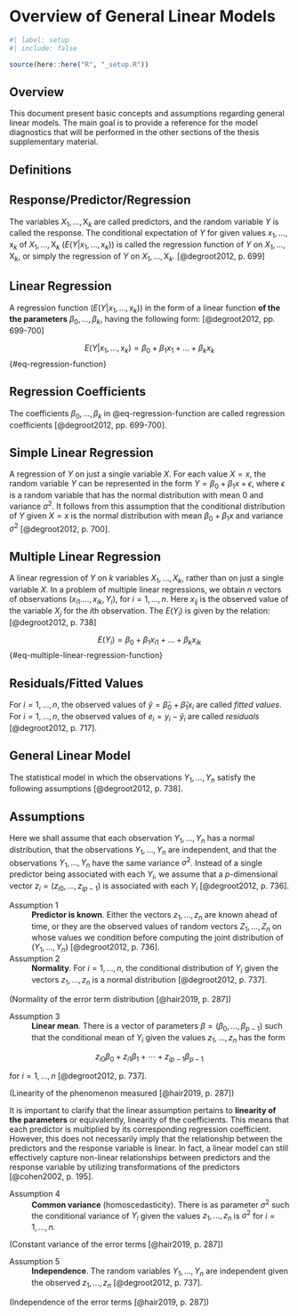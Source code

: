 <!-- %:::% .common h1 begin %:::% -->
# Overview of General Linear Models {#sec-sm-linear-models}
<!-- %:::% .common h1 end %:::% -->

```r
#| label: setup
#| include: false

source(here::here("R", "_setup.R"))
```

## Overview

This document present basic concepts and assumptions regarding general linear models. The main goal is to provide a reference for the model diagnostics that will be performed in the other sections of the thesis supplementary material.

## Definitions

::: {#def-response-predictor-regression}
## Response/Predictor/Regression

The variables $X_{1}, \dots, \text{X}_{k}$ are called predictors, and the random variable $Y$ is called the response. The conditional expectation of $Y$ for given values $x_{1}, \dots, \text{x}_{k}$ of $X_{1}, \dots, \text{X}_{k}$ ($E(Y|x_{1}, \dots, \text{x}_{k})$) is called the regression function of $Y$ on $X_{1}, \dots, \text{X}_{k}$, or simply the regression of $Y$ on $X_{1}, \dots, \text{X}_{k}$. [@degroot2012, p. 699]
:::

::: {#def-linear-regression}
## Linear Regression

A regression function ($E(Y|x_{1}, \dots, \text{x}_{k})$) in the form of a linear function **of the the parameters** $\beta_{0}, \dots, \beta_{k}$, having the following form: [@degroot2012, pp. 699-700]

$$
E(Y|x_{1}, \dots, \text{x}_{k}) = \beta_{0} + \beta_{1} x_{1} + \dots + \beta_{k} x_{k}
$$ {#eq-regression-function}
:::

::: {#def-regression-coefficients}
## Regression Coefficients

The coefficients $\beta_{0}, \dots, \beta_{k}$ in @eq-regression-function are called regression coefficients [@degroot2012, pp. 699-700].
:::

::: {#def-simple-linear-regression}
## Simple Linear Regression

A regression of $Y$ on just a single variable $X$. For each value $X = x$, the random variable $Y$ can be represented in the form $Y = \beta_{0} + \beta_{1}x + \epsilon$, where $\epsilon$ is a random variable that has the normal distribution with mean $0$ and variance $\sigma^{2}$. It follows from this assumption that the conditional distribution of $Y$ given $X = x$ is the normal distribution with mean $\beta_{0} + \beta_{1}x$ and variance $\sigma^{2}$ [@degroot2012, p. 700].
:::

::: {#def-multiple-linear-regression}
## Multiple Linear Regression

A linear regression of $Y$ on $k$ variables $X_{1}, \dots, X_{k}$, rather than on just a single variable $X$. In a problem of multiple linear regressions, we obtain $n$ vectors of observations ($x_{i1}. \dots, x_{ik}, Y_{i}$), for $i = 1, \dots, n$. Here $x_{ij}$ is the observed value of the variable $X_{j}$ for the $i$th observation. The $E(Y_{i})$ is given by the relation: [@degroot2012, p. 738]

$$
E(Y_{i}) = \beta_{0} + \beta_{1} x_{i1} + \dots + \beta_{k} x_{ik}
$$  {#eq-multiple-linear-regression-function}
:::

::: {#def-residuals-fitted-values}
## Residuals/Fitted Values

For $i = 1, \dots, n$, the observed values of $\hat{y} = \hat{\beta}_{0} + \hat{\beta}_{1} x_{i}$ are called _fitted values_. For $i = 1, \dots, n$, the observed values of $e_{i} = y_{i} - \hat{y}_{i}$ are called _residuals_ [@degroot2012, p. 717].
:::

::: {#def-general-linear-model}
## General Linear Model

The statistical model in which the observations $Y_{1}, \dots, Y_{n}$ satisfy the following assumptions [@degroot2012, p. 738].
:::

## Assumptions

Here we shall assume that each observation $Y_{1}, \dots, Y_{n}$ has a normal distribution, that the observations $Y_{1}, \dots, Y_{n}$ are independent, and that the observations $Y_{1}, \dots, Y_{n}$ have the same variance $\sigma^{2}$. Instead of a single predictor being associated with each $Y_{i}$, we assume that a $p$-dimensional vector $z_{i} = (z_{i0}, \dots, z_{ip - 1})$ is associated with each $Y_{i}$ [@degroot2012, p. 736].

Assumption 1
: __Predictor is known__. Either the vectors $z_{1}, \dots , z_{n}$ are known ahead of time, or they are the observed values of random vectors $Z_{1}, \dots , Z_{n}$ on whose values we condition before computing the joint distribution of ($Y_{1}, \dots , Y_{n}$) [@degroot2012, p. 736].

Assumption 2
: __Normality__. For $i = 1, \dots, n$, the conditional distribution of $Y_{i}$ given the vectors $z_{1}, \dots , z_{n}$ is a normal distribution [@degroot2012, p. 737].

(Normality of the error term distribution [@hair2019, p. 287])

Assumption 3
: __Linear mean__. There is a vector of parameters  $\beta = (\beta_{0}, \dots, \beta_{p - 1})$ such that the conditional mean of $Y_{i}$ given the values $z_{1}, \dots , z_{n}$ has the form

$$
z_{i0} \beta_{0} + z_{i1} \beta_{1} + \cdots + z_{ip - 1} \beta_{p - 1}
$$

for $i = 1, \dots, n$ [@degroot2012, p. 737].

(Linearity of the phenomenon measured [@hair2019, p. 287])

::: {.callout-warning}
It is important to clarify that the linear assumption pertains to **linearity of the parameters** or equivalently, linearity of the coefficients. This means that each predictor is multiplied by its corresponding regression coefficient. However, this does not necessarily imply that the relationship between the predictors and the response variable is linear. In fact, a linear model can still effectively capture non-linear relationships between predictors and the response variable by utilizing transformations of the predictors [@cohen2002, p. 195].
:::

Assumption 4
: __Common variance__ (homoscedasticity). There is as parameter $\sigma^{2}$ such the conditional variance of $Y_{i}$ given the values $z_{1}, \dots , z_{n}$ is $\sigma^{2}$ for $i = 1, \dots, n$.

(Constant variance of the error terms [@hair2019, p. 287])

Assumption 5
: __Independence__. The random variables $Y_{1}, \dots , Y_{n}$ are independent given the observed $z_{1}, \dots , z_{n}$ [@degroot2012, p. 737].

(Independence of the error terms [@hair2019, p. 287])
